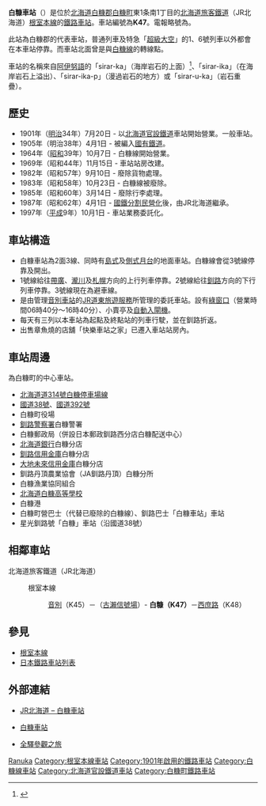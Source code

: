 {{noteTA
|T=zh-tw:白糠車站;zh-hk:白糠站;
|1=zh-tw:白糠車站;zh-hk:白糠站;
|2=zh-tw:古瀨車站;zh-hk:古瀨站;
|3=zh-tw:西庶路車站;zh-hk:西庶路站;
}}
{{日本車站資訊
|公司色 = #2cb431
|文字色 = 
|站名 = 白糠車站
|圖片 = File:JR Nemuro-Main-Line Shiranuka Station building.jpg
|pxl = 240px
|圖片說明 = 车站大楼（2018年9月）
|日文原名 = 白糠
|平假名 = しらぬか
|羅馬拼音 = Shiranuka
|副站名 = 
|前一站 = K45 [[音別站|音別]]
|前一站距離 = 16.0
|後一站距離 = 5.4
|後一站 = [[西庶路車站|西庶路]] K48
|電報略號 = 
|車站編號 = {{車站編號c|#8cc63e|K47}}
|停站路線數 = 
|所屬公司 = [[File:JR_logo_(hokkaido).svg|23px]][[北海道旅客鐵道|北海道旅客鐵道]]（JR北海道）
|所屬路線 = {{color|#8cc63e|■}}[[根室本線|根室本線]]
|距離 = 281.1
|起點站 = [[瀧川車站|瀧川]]
|所在地 = [[北海道|北海道]][[白糠郡|白糠郡]][[白糠町|白糠町]]東1条南1丁目
|車站構造 = [[地面車站|地面車站]]
|月台配置 = 2面3線
|啟用年月日 = 1901年（[[明治|明治]]34年）7月20日
|廢站年月日 = 
|乘客人數 = 
|上下車人次 = 82
|統計年度 = 2018年
|轉車 = 
|備註 = 業務委託車站<br/>設有[[綠窗口|綠窗口]]
|全寬備註 = 
}}
{{日本車站資訊
|公司色 = #CCCCCC
|文字色 = #000000
|站名 = 白糠車站
|日文原名 = 白糠
|平假名 = しらぬか
|羅馬拼音 = Shiranuka
|前一站 = 
|前一站距離 = 
|後一站距離 = 6.0
|後一站 = [[上白糠車站|上白糠]]
|所屬路線 = [[白糠線|白糠線]]
|距離 = 0.0
|起點站 = 白糠
|啟用年月日 = 1964年（[[昭和|昭和]]39年）10月7日<br/>（白糠線開始營業）
|廢站年月日 = 1983年（昭和58年）10月23日
|轉車 = 
}}

'''白糠車站'''（{{jpn|j=白糠駅|hg=しらぬかえき|rm=Shiranuka eki|f=y}}）是位於[[北海道|北海道]][[白糠郡|白糠郡]][[白糠町|白糠町]]東1条南1丁目的[[北海道旅客鐵道|北海道旅客鐵道]]（JR北海道）[[根室本線|根室本線]]的[[鐵路車站|鐵路車站]]。車站編號為'''K47'''。電報略號為{{lang|ja|'''ヌカ'''}}。

此站為白糠郡的代表車站，普通列車及特急「[[超級大空號列車|超級大空]]」的1、6號列車以外都會在本車站停靠。而車站北面曾是與[[白糠線|白糠線]]的轉線點。

車站的名稱來自[[阿伊努語|阿伊努語]]的「sirar-ka」（海岸岩石的上面）<ref name="brief">{{Cite web| publisher=白糠町公所| title=町的介紹| url=http://www.hokkai.or.jp/siranuka/syoukai.htm| accessdate=2008年7月21日| language=ja| deadurl=yes| archiveurl=https://web.archive.org/web/20061005192913/http://www.hokkai.or.jp/siranuka/syoukai.htm| archivedate=2006年10月5日}}</ref>、「sirar-ika」（在海岸岩石上溢出）、「sirar-ika-p」（漫過岩石的地方）或「sirar-u-ka」（岩石重疊）。

== 歷史 ==
* 1901年（[[明治|明治]]34年）7月20日 - 以[[北海道官設鐵道|北海道官設鐵道]]車站開始營業。一般車站。
* 1905年（明治38年）4月1日 - 被編入[[官設鐵道|國有鐵道]]。
* 1964年（[[昭和|昭和]]39年）10月7日 - 白糠線開始營業。
* 1969年（昭和44年）11月15日 - 車站站房改建。
* 1982年（昭和57年）9月10日 - 廢除貨物處理。
* 1983年（昭和58年）10月23日 - 白糠線被廢除。
* 1985年（昭和60年）3月14日 - 廢除行李處理。
* 1987年（昭和62年）4月1日 - [[國鐵分割民營化|國鐵分割民營化]]後，由JR北海道繼承。
* 1997年（[[平成|平成]]9年）10月1日 - 車站業務委託化。

== 車站構造 ==
* 白糠車站為2面3線、同時有[[島式月台|島式]]及[[側式月台|側式月台]]的地面車站。白糠線會從3號線停靠及開出。
* 1號線給往[[帶廣車站|帶廣]]、[[瀧川車站|瀧川]]及[[札幌站|札幌]]方向的上行列車停靠。2號線給往[[釧路車站|釧路]]方向的下行列車停靠。3號線現在為避車線。
* 是由管理[[音別車站|音別車站]]的[[JR道東旅遊服務|JR道東旅遊服務]]所管理的委託車站。設有[[綠窗口|綠窗口]]（營業時間06時40分～16時40分）、小賣亭及[[驗票閘門|自動入閘機]]。
* 每天有三列以本車站為起點及終點站的列車行駛，並在釧路折返。
* 出售章魚燒的店舖「快樂車站之家」已遷入車站站房內。

== 車站周邊 ==
為白糠町的中心車站。
* [[北海道道314號白糠停車場線|北海道道314號白糠停車場線]]
* [[國道38號|國道38號]]、[[國道392號|國道392號]]
* 白糠町役場
* [[釧路警察署|釧路警察署]]白糠警署
* 白糠郵政局（併設日本郵政釧路西分店白糠配送中心）
* [[北海道銀行|北海道銀行]]白糠分店
* [[釧路信用金庫|釧路信用金庫]]白糠分店
* [[大地未來信用金庫|大地未來信用金庫]]白糠分店
* 釧路丹頂農業協會（JA釧路丹頂）白糠分所
* 白糠漁業協同組合
* [[北海道白糠高等學校|北海道白糠高等學校]]
* 白糠港
* 白糠町營巴士（代替已廢除的白糠線）、釧路巴士「白糠車站」車站
* 星光釧路號「白糠」車站（沿國道38號）

== 相鄰車站 ==
; 北海道旅客鐵道（JR北海道）
: {{color|#8cc63e|■}}根室本線
:: [[音別站|音別]]（K45）－（[[古瀨信號場|古瀨信號場]]）- '''白糠（K47）'''－[[西庶路站|西庶路]]（K48）

== 參見 ==
* [[根室本線|根室本線]]
* [[日本鐵路車站列表|日本鐵路車站列表]]

== 外部連結 ==
* {{ja}}[http://www.jrhokkaido.co.jp/network/station/station.html#457 JR北海道 – 白糠車站] {{Wayback|url=http://www.jrhokkaido.co.jp/network/station/station.html#457 |date=20190202042725 }}
* {{ja}}[http://www.mapion.co.jp/station/ST20262/ 白糠車站] {{Wayback|url=http://www.mapion.co.jp/station/ST20262/ |date=20210204063005 }}
* {{ja}}[http://www.tsuchibuta.com/jr-hokkaido/nemuroline/42shiranuka/42shiranuka.htm 全驛參觀之旅] {{Wayback|url=http://www.tsuchibuta.com/jr-hokkaido/nemuroline/42shiranuka/42shiranuka.htm |date=20210204062957 }}

{{根室本線2}}
{{白糠線}}
{{Commonscat|Shiranuka Station}}
{{DEFAULTSORT:Shiranuka}}
[[Category:日本鐵路車站_Shi|Ranuka]]
[[Category:根室本線車站|Category:根室本線車站]]
[[Category:1901年啟用的鐵路車站|Category:1901年啟用的鐵路車站]]
[[Category:白糠線車站|Category:白糠線車站]]
[[Category:北海道官設鐵道車站|Category:北海道官設鐵道車站]]
[[Category:白糠町鐵路車站|Category:白糠町鐵路車站]]